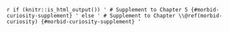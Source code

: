 `r if (knitr::is_html_output()) '
# Supplement to Chapter 5 {#morbid-curiosity-supplement}
' else '
# Supplement to Chapter \\@ref(morbid-curiosity) {#morbid-curiosity-supplement}
'`
